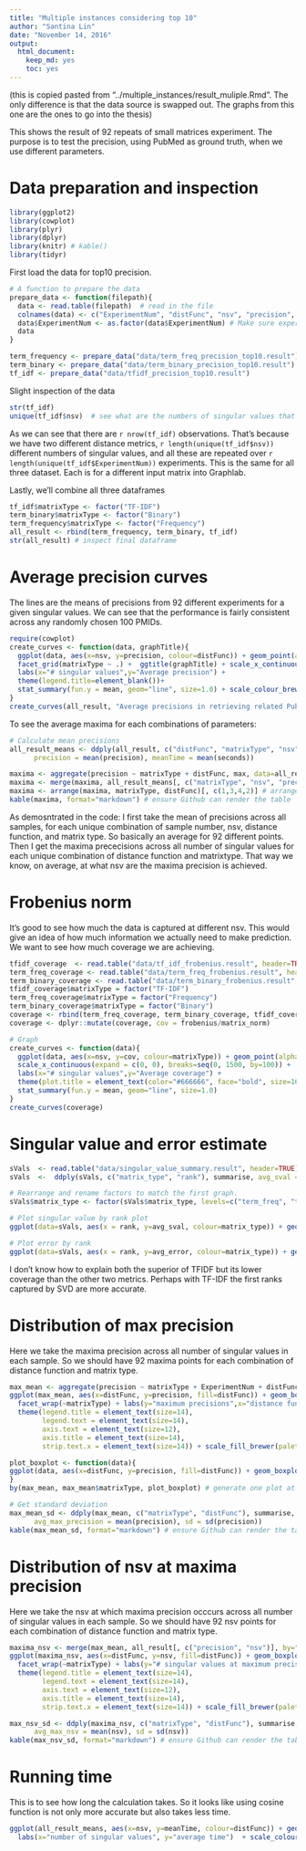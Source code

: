 ```yaml
---
title: "Multiple instances considering top 10"
author: "Santina Lin"
date: "November 14, 2016"
output: 
  html_document: 
    keep_md: yes
    toc: yes
---
```


(this is copied pasted from "../multiple_instances/result_muliple.Rmd". The only difference is that the data source is swapped out. The graphs from this one are the ones to go into the thesis)

This shows the result of 92 repeats of small matrices experiment. The purpose is to test the precision, using PubMed as ground truth, when we use different parameters. 

# Data preparation and inspection

```r
library(ggplot2)
library(cowplot)
library(plyr)
library(dplyr)
library(knitr) # kable()
library(tidyr)
```

First load the data for top10 precision. 
```r
# A function to prepare the data 
prepare_data <- function(filepath){
  data <- read.table(filepath)  # read in the file 
  colnames(data) <- c("ExperimentNum", "distFunc", "nsv", "precision", "seconds") # Set the column name 
  data$ExperimentNum <- as.factor(data$ExperimentNum) # Make sure experiment numbers are factors
  data 
}

term_frequency <- prepare_data("data/term_freq_precision_top10.result") 
term_binary <- prepare_data("data/term_binary_precision_top10.result")
tf_idf <- prepare_data("data/tfidf_precision_top10.result")
```

Slight inspection of the data 
```r
str(tf_idf)
unique(tf_idf$nsv)  # see what are the numbers of singular values that I measured 
```

As we can see that there are `r nrow(tf_idf)` observations. That's because we have two different distance metrics, `r length(unique(tf_idf$nsv))` different numbers of singular values, and all these are repeated over `r length(unique(tf_idf$ExperimentNum))` experiments. This is the same for all three dataset. Each is for a different input matrix into Graphlab. 

Lastly, we'll combine all three dataframes 

```r
tf_idf$matrixType <- factor("TF-IDF")
term_binary$matrixType <- factor("Binary")
term_frequency$matrixType <- factor("Frequency")
all_result <- rbind(term_frequency, term_binary, tf_idf)
str(all_result) # inspect final dataframe
```

# Average precision curves 

The lines are the means of precisions from 92 different experiments for a given singular values. We can see that the performance is fairly consistent across any randomly chosen 100 PMIDs. 

```r
require(cowplot)
create_curves <- function(data, graphTitle){
  ggplot(data, aes(x=nsv, y=precision, colour=distFunc)) + geom_point(alpha=0.1) + 
  facet_grid(matrixType ~ .) +  ggtitle(graphTitle) + scale_x_continuous(expand = c(0, 0), breaks=seq(0, 1500, by=100)) +
  labs(x="# singular values",y="Average precision") +
  theme(legend.title=element_blank())+ 
  stat_summary(fun.y = mean, geom="line", size=1.0) + scale_colour_brewer(palette="Set2")
}
create_curves(all_result, "Average precisions in retrieving related PubMed articles")
```

To see the average maxima for each combinations of parameters: 
```r
# Calculate mean precisions  
all_result_means <- ddply(all_result, c("distFunc", "matrixType", "nsv"), summarise,
      precision = mean(precision), meanTime = mean(seconds))

maxima <- aggregate(precision ~ matrixType + distFunc, max, data=all_result_means)  # see maximum of all combinations 
maxima <- merge(maxima, all_result_means[, c("matrixType", "nsv", "precision")], by=c("matrixType", "precision")) # bring in the number of nsv 
maxima <- arrange(maxima, matrixType, distFunc)[, c(1,3,4,2)] # arrange the dataframe
kable(maxima, format="markdown") # ensure Github can render the table
```

As demosntrated in the code: I first take the mean of precisions across all samples, for each unique combination of sample number, nsv, distance function, and matrix type. So basically an average for 92 different points. Then I get the maxima prececisions across all number of singular values for each unique combination of distance function and matrixtype. That way we know, on average, at what nsv are the maxima precision is achieved. 

# Frobenius norm 

It's good to see how much the data is captured at different nsv. This would give an idea of how much information we actually need to make prediction. 
We want to see how much coverage we are achieving. 
```r
tfidf_coverage  <- read.table("data/tf_idf_frobenius.result", header=TRUE)
term_freq_coverage <- read.table("data/term_freq_frobenius.result", header=TRUE)
term_binary_coverage <- read.table("data/term_binary_frobenius.result", header=TRUE)
tfidf_coverage$matrixType = factor("TF-IDF")
term_freq_coverage$matrixType = factor("Frequency")
term_binary_coverage$matrixType = factor("Binary")
coverage <- rbind(term_freq_coverage, term_binary_coverage, tfidf_coverage)
coverage <- dplyr::mutate(coverage, cov = frobenius/matrix_norm)

# Graph
create_curves <- function(data){
  ggplot(data, aes(x=nsv, y=cov, colour=matrixType)) + geom_point(alpha=0.1) +
  scale_x_continuous(expand = c(0, 0), breaks=seq(0, 1500, by=100)) + 
  labs(x="# singular values",y="Average coverage") + 
  theme(plot.title = element_text(color="#666666", face="bold", size=16, hjust=0.2, vjust=1),legend.title=element_blank()) + 
  stat_summary(fun.y = mean, geom="line", size=1.0)
}
create_curves(coverage)
```

# Singular value and error estimate 
```r
sVals  <- read.table("data/singular_value_summary.result", header=TRUE)
sVals  <-  ddply(sVals, c("matrix_type", "rank"), summarise, avg_sval = mean(singular_value), avg_error = mean(error_estimate), std_sval = sd(singular_value), std_error = sd(error_estimate))

# Rearrange and rename factors to match the first graph.
sVals$matrix_type <- factor(sVals$matrix_type, levels=c("term_freq", "term_binary", "tf_idf"), labels=c("Frequency", "Binary", "TF-IDF"))

# Plot singular value by rank plot
ggplot(data=sVals, aes(x = rank, y=avg_sval, colour=matrix_type)) + geom_point(alpha=0.3) + labs(x="Rank",y="Average singular value")  + theme(legend.title=element_blank()) 

# Plot error by rank 
ggplot(data=sVals, aes(x = rank, y=avg_error, colour=matrix_type)) + geom_point(alpha=0.3) + labs(x="Rank",y="Average error estimates")  + theme(legend.title=element_blank())
```

I don't know how to explain both the superior of TFIDF but its lower coverage than the other two metrics. Perhaps with TF-IDF the first ranks captured by SVD are more accurate. 

# Distribution of max precision 

Here we take the maxima precision across all number of singular values in each sample. So we should have 92 maxima points for each combination of distance function and matrix type. 

```r
max_mean <- aggregate(precision ~ matrixType + ExperimentNum + distFunc, max, data=all_result)  # see maximum of all combinations 
ggplot(max_mean, aes(x=distFunc, y=precision, fill=distFunc)) + geom_boxplot(show.legend = FALSE) + 
  facet_wrap(~matrixType) + labs(y="maximum precisions",x="distance function") + 
  theme(legend.title = element_text(size=14), 
        legend.text = element_text(size=14),
        axis.text = element_text(size=12), 
        axis.title = element_text(size=14), 
        strip.text.x = element_text(size=14)) + scale_fill_brewer(palette="Set2") 
```


```r
plot_boxplot <- function(data){
ggplot(data, aes(x=distFunc, y=precision, fill=distFunc)) + geom_boxplot(show.legend = FALSE)  + scale_fill_brewer(palette="Set2")
}
by(max_mean, max_mean$matrixType, plot_boxplot) # generate one plot at a time
```


```r
# Get standard deviation 
max_mean_sd <- ddply(max_mean, c("matrixType", "distFunc"), summarise,
      avg_max_precision = mean(precision), sd = sd(precision))
kable(max_mean_sd, format="markdown") # ensure Github can render the table

```

# Distribution of nsv at maxima precision 

Here we take the nsv at which maxima precision occcurs across all number of singular values in each sample. So we should have 92 nsv points for each combination of distance function and matrix type. 

```r
maxima_nsv <- merge(max_mean, all_result[, c("precision", "nsv")], by="precision") # bring in the number of nsv 
ggplot(maxima_nsv, aes(x=distFunc, y=nsv, fill=distFunc)) + geom_boxplot(show.legend = FALSE) + 
  facet_wrap(~matrixType) + labs(y="# singular values at maximum precision",x="distance function")+ 
  theme(legend.title = element_text(size=14), 
        legend.text = element_text(size=14),
        axis.text = element_text(size=12), 
        axis.title = element_text(size=14), 
        strip.text.x = element_text(size=14)) + scale_fill_brewer(palette="Set2")
```

```r
max_nsv_sd <- ddply(maxima_nsv, c("matrixType", "distFunc"), summarise,
      avg_max_nsv = mean(nsv), sd = sd(nsv))
kable(max_nsv_sd, format="markdown") # ensure Github can render the table
```

# Running time

This is to see how long the calculation takes. So it looks like using cosine function is not only more accurate but also takes less time. 

```r
ggplot(all_result_means, aes(x=nsv, y=meanTime, colour=distFunc)) + geom_point() + facet_grid(matrixType ~ .) + 
  labs(x="number of singular values", y="average time")  + scale_colour_brewer(palette="Set2") + theme(legend.title=element_blank())
```

